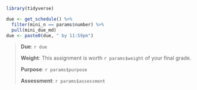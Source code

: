 ```r
library(tidyverse)

due <- get_schedule() %>%
  filter(mini_n == params$number) %>%
  pull(mini_due_md)
due <- paste0(due, " by 11:59pm")
```

> **Due**: `r due`
>
> **Weight**: This assignment is worth `r params$weight` of your final grade.
>
> **Purpose**: `r params$purpose`
>
> **Assessment**: `r params$assessment`
